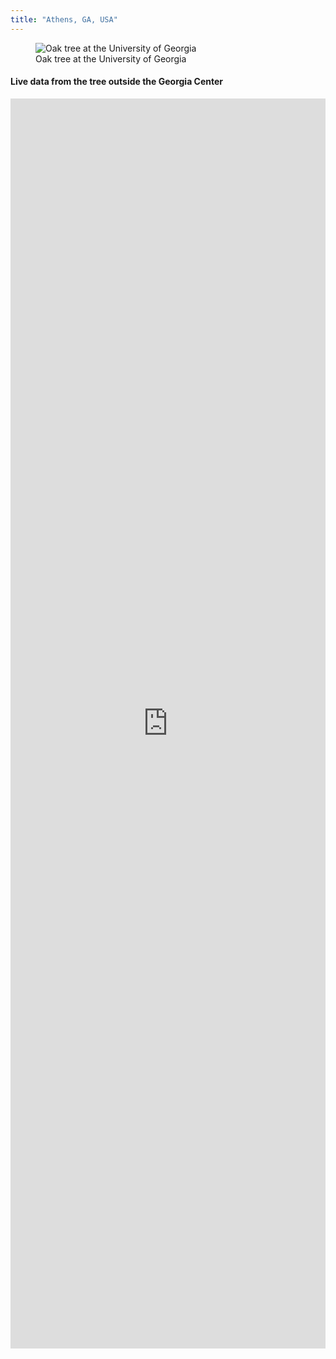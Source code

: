 ```yaml
---
title: "Athens, GA, USA"
---
```


![Oak tree at the University of Georgia](/archive/figures/installation2.jpg)

#### Live data from the tree outside the Georgia Center

<iframe width="100%" height="2000px" frameborder="0" src="https://industrial.ubidots.com/app/dashboards/public/dashboard/Ul_KQiIqio0JVu6sCdcQOQ2Vv90oA-irpeyW2y9Y1dc?datePicker=true&embed=true"></iframe>

